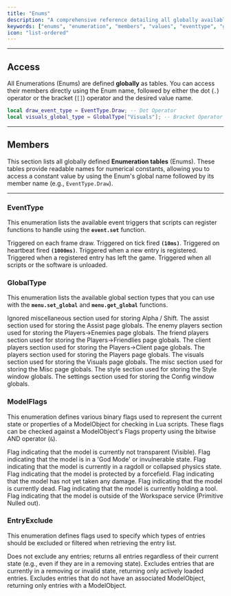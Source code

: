 ```yaml
---
title: "Enums"
description: "A comprehensive reference detailing all globally available Enumeration (Enum) tables, their members, and associated numerical values."
keywords: ["enums", "enumeration", "members", "values", "eventtype", "globaltype", "modelflags", "entryexclude", "reference", "table", "definition"]
icon: "list-ordered"
---
```


---

## Access

All Enumerations (Enums) are defined **globally** as tables. You can access their members directly using the Enum name, followed by either the dot (`.`) operator or the bracket (`[]`) operator and the desired value name.

```lua Enum Usage Example
local draw_event_type = EventType.Draw; -- Dot Operator
local visuals_global_type = GlobalType["Visuals"]; -- Bracket Operator
```

---

## Members

This section lists all globally defined **Enumeration tables** (Enums). These tables provide readable names for numerical constants, allowing you to access a constant value by using the Enum's global name followed by its member name (e.g., `EventType.Draw`).

---

### EventType

This enumeration lists the available event triggers that scripts can register functions to handle using the **`event.set`** function.

<ParamField path="Draw" type="number"> Triggered on each frame draw.</ParamField>
<ParamField path="Tick" type="number"> Triggered on tick fired **`(10ms)`**.</ParamField>
<ParamField path="Heartbeat" type="number"> Triggered on heartbeat fired **`(1000ms)`**.</ParamField>
<ParamField path="Join" type="number"> Triggered when a new entry is registered.</ParamField>
<ParamField path="Leave" type="number"> Triggered when a registered entry has left the game.</ParamField>
<ParamField path="Unload" type="number"> Triggered when all scripts or the software is unloaded.</ParamField>

### GlobalType

This enumeration lists the available global section types that you can use with the **`menu.set_global`** and **`menu.get_global`** functions.

<ParamField path="Ignore" type="number"> Ignored miscellaneous section used for storing Alpha / Shift.</ParamField>
<ParamField path="Assist" type="number"> The assist section used for storing the Assist page globals.</ParamField>
<ParamField path="PlayersEnemy" type="number"> The enemy players section used for storing the Players->Enemies page globals.</ParamField>
<ParamField path="PlayersFriends" type="number"> The friend players section used for storing the Players->Friendlies page globals.</ParamField>
<ParamField path="PlayersClient" type="number"> The client players section used for storing the Players->Client page globals.</ParamField>
<ParamField path="Players" type="number"> The players section used for storing the Players page globals.</ParamField>
<ParamField path="Visuals" type="number"> The visuals section used for storing the Visuals page globals.</ParamField>
<ParamField path="Misc" type="number"> The misc section used for storing the Misc page globals.</ParamField>
<ParamField path="Style" type="number"> The style section used for storing the Style window globals.</ParamField>
<ParamField path="Settings" type="number"> The settings section used for storing the Config window globals.</ParamField>

### ModelFlags

This enumeration defines various binary flags used to represent the current state or properties of a ModelObject for checking in Lua scripts. These flags can be checked against a ModelObject's Flags property using the bitwise AND operator (`&`).

<ParamField path="Visible" type="number"> Flag indicating that the model is currently not transparent (Visible).</ParamField>
<ParamField path="Godded" type="number"> Flag indicating that the model is in a 'God Mode' or invulnerable state.</ParamField>
<ParamField path="Ragdoll" type="number"> Flag indicating that the model is currently in a ragdoll or collapsed physics state.</ParamField>
<ParamField path="Forcefield" type="number"> Flag indicating that the model is protected by a forcefield.</ParamField>
<ParamField path="Undamaged" type="number"> Flag indicating that the model has not yet taken any damage.</ParamField>
<ParamField path="Dead" type="number"> Flag indicating that the model is currently dead.</ParamField>
<ParamField path="Tool" type="number"> Flag indicating that the model is currently holding a tool.</ParamField>
<ParamField path="Void" type="number"> Flag indicating that the model is outside of the Workspace service (Primitive Nulled out).</ParamField>

### EntryExclude

This enumeration defines flags used to specify which types of entries should be excluded or filtered when retrieving the entry list.

<ParamField path="None" type="number"> Does not exclude any entries; returns all entries regardless of their current state (e.g., even if they are in a removing state).</ParamField>
<ParamField path="Valid" type="number"> Excludes entries that are currently in a removing or invalid state, returning only actively loaded entries.</ParamField>
<ParamField path="Model" type="number"> Excludes entries that do not have an associated ModelObject, returning only entries with a ModelObject.</ParamField>